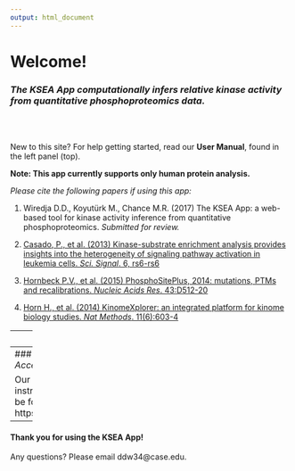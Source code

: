 ```yaml
---
output: html_document
---
```


# **Welcome!**

### *The KSEA App computationally infers relative kinase activity from quantitative phosphoproteomics data.*

<br><br>

New to this site? For help getting started, read our **User Manual**, found in the left panel (top).

**Note: This app currently supports only human protein analysis.**


*Please cite the following papers if using this app:*

1. Wiredja D.D., Koyutürk M., Chance M.R. (2017) The KSEA App: a web-based tool for kinase activity inference from quantitative phosphoproteomics. *Submitted for review.*

2. [Casado, P., et al. (2013) Kinase-substrate enrichment analysis provides insights into the heterogeneity of signaling pathway activation in leukemia cells. *Sci. Signal*. 6, rs6-rs6](http://stke.sciencemag.org/content/6/268/rs6.long)

3. [Hornbeck P.V., et al. (2015) PhosphoSitePlus, 2014: mutations, PTMs and recalibrations. *Nucleic Acids Res*. 43:D512-20](https://academic.oup.com/nar/article/43/D1/D512/2439467/PhosphoSitePlus-2014-mutations-PTMs-and)

4. [Horn H., et al. (2014) KinomeXplorer: an integrated platform for kinome biology studies. *Nat Methods*. 11(6):603-4](http://www.nature.com/nmeth/journal/v11/n6/full/nmeth.2968.html)



-----
### *Warnings!*

The KSEA App does not store any of the data once the site is reloaded or disconnected. Please save all the results before exiting!

To conserve server run time, the app disconnects automatically after 10 minutes of inactivity.

For highly sensitive and confidential files, we encourage you to run the KSEA App locally on your computer (see below). Alternatively, R programmers can analyze their data using the [KSEAapp R package](https://cran.r-project.org/web/packages/KSEAapp/index.html); details are in https://github.com/casecpb/KSEAapp.

This tool is only for non-commercial use.

By using the KSEA App, which accesses PhosphoSitePlus data, you agree to abide by these [Terms and Conditions](http://www.phosphosite.org/staticDownloads.action).

-----
### *Source Code and Local Access*

Our source code, along with instructions for local access, can be found on our Github site: https://github.com/casecpb/KSEA.

-----    
#### Thank you for using the KSEA App! 

Any questions? Please email ddw34@case.edu.
